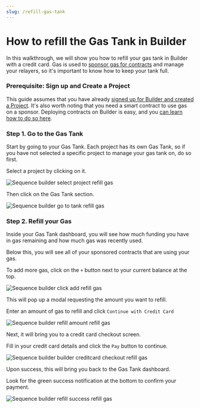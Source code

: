 ```yaml
---
slug: /refill-gas-tank
---
```



# How to refill the Gas Tank in Builder

In this walkthrough, we will show you how to refill your gas tank in Builder with a credit card. Gas is used to [sponsor gas for contracts](https://docs.sequence.xyz/builder/sponsor-contract-gas-tank) and manage your relayers, so it's important to know how to keep your tank full.

### Prerequisite: Sign up and Create a Project

This guide assumes that you have already [signed up for Builder and created a Project](https://docs.sequence.xyz/builder/signup-and-create-a-project). It's also worth noting that you need a smart contract to use gas on a sponsor. Deploying contracts on Builder is easy, and you [can learn how to do so here](https://docs.sequence.xyz/builder/deploy-an-item-collection-contract).


### Step 1. Go to the Gas Tank

Start by going to your Gas Tank. Each project has its own Gas Tank, so if you have not selected a specific project to manage your gas tank on, do so first.

Select a project by clicking on it.


![Sequence builder select project refill gas](/img/builder/builder_select_project_refill_gas.png)

Then click on the Gas Tank section.


![Sequence builder go to tank refill gas](/img/builder/builder_go_to_tank_refill_gas.png)

### Step 2. Refill your Gas 

Inside your Gas Tank dashboard, you will see how much funding you have in gas remaining and how much gas was recently used. 

Below this, you will see all of your sponsored contracts that are using your gas.

To add more gas, click on the `+` button next to your current balance at the top.


![Sequence builder click add refill gas](/img/builder/builder_click_add_refill_gas.png)

This will pop up a modal requesting the amount you want to refill.

Enter an amount of gas to refill and click `Continue with Credit Card`


![Sequence builder refill amount refill gas](/img/builder/builder_refill_amount_refill_gas.png)

Next, it will bring you to a credit card checkout screen.

Fill in your credit card details and click the `Pay` button to continue.


![Sequence builder builder creditcard checkout refill gas](/img/builder/builder_creditcard_checkout_refill_gas.png)

Upon success, this will bring you back to the Gas Tank dashboard.

Look for the green success notification at the bottom to confirm your payment.


![Sequence builder refill success refill gas](/img/builder/builder_refill_success_refill_gas.png)
